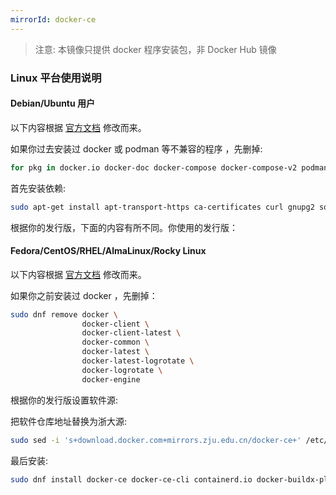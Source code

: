```yaml
---
mirrorId: docker-ce
---
```



> 注意: 本镜像只提供 docker 程序安装包，非 Docker Hub 镜像

### Linux 平台使用说明

#### Debian/Ubuntu 用户

以下内容根据 [官方文档](https://docs.docker.com/engine/install/debian/) 修改而来。

如果你过去安装过 docker 或 podman 等不兼容的程序 ，先删掉:

```bash
for pkg in docker.io docker-doc docker-compose docker-compose-v2 podman-docker containerd runc; do sudo apt-get remove $pkg; done
```

首先安装依赖:

```bash
sudo apt-get install apt-transport-https ca-certificates curl gnupg2 software-properties-common
```

根据你的发行版，下面的内容有所不同。你使用的发行版： 

<ConfigGen config={debianGenConf} generatorFunc={debianGenFunc} />

#### Fedora/CentOS/RHEL/AlmaLinux/Rocky Linux

以下内容根据 [官方文档](https://docs.docker.com/engine/install/centos/) 修改而来。

如果你之前安装过 docker ，先删掉：

```bash
sudo dnf remove docker \
                docker-client \
                docker-client-latest \
                docker-common \
                docker-latest \
                docker-latest-logrotate \
                docker-logrotate \
                docker-engine
```

根据你的发行版设置软件源: 

<ConfigGen config={elGenConf} generatorFunc={elGenFunc} />

把软件仓库地址替换为浙大源:

```bash
sudo sed -i 's+download.docker.com+mirrors.zju.edu.cn/docker-ce+' /etc/yum.repos.d/docker-ce.repo
```

最后安装:

```bash
sudo dnf install docker-ce docker-ce-cli containerd.io docker-buildx-plugin docker-compose-plugin
```
